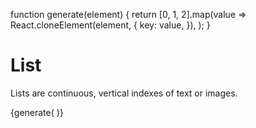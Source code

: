 function generate(element) {
  return [0, 1, 2].map(value =>
    React.cloneElement(element, {
      key: value,
    }),
  );
}

<Meta title="Components/List" component={List} />

# List

Lists are continuous, vertical indexes of text or images.

<Preview>
  <List dense={boolean("dense", false)}>
           {generate(
             <ListItem>
               <ListItemAvatar>
                  <Avatar>
                    <IconSvg name='funnel'/>
                  </Avatar>
                </ListItemAvatar>
               <ListItemText
                 primary="Single-line item"
                 secondary={'Secondary text'}
               />
               <ListItemSecondaryAction>
                    <IconButton edge="end" aria-label="delete">
                      <IconSvg name='times'/>
                    </IconButton>
                  </ListItemSecondaryAction>
             </ListItem>
           )}
  </List>
</Preview>

<Props of={List} />
